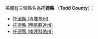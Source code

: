 美國有三個縣名為'''托德縣''' （'''Todd County'''）：
* [[托德縣_(肯塔基州)|托德縣 (肯塔基州)]]
* [[托德縣_(明尼蘇達州)|托德縣 (明尼蘇達州)]]
* [[托德縣_(南達科他州)|托德縣 (南達科他州)]]
{{disambig|T托德縣|Cat=三字县名消歧义}}